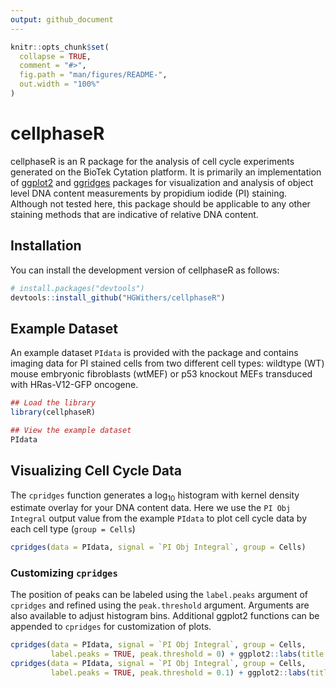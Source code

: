 ```yaml
---
output: github_document
---
```


<!-- README.md is generated from README.Rmd. Please edit that file -->

```r
knitr::opts_chunk$set(
  collapse = TRUE,
  comment = "#>",
  fig.path = "man/figures/README-",
  out.width = "100%"
)
```

# cellphaseR

<!-- badges: start -->
<!-- badges: end -->

cellphaseR is an R package for the analysis of cell cycle experiments generated on the BioTek Cytation platform. It is primarily an implementation of [ggplot2](https://cran.r-project.org/web/packages/ggplot2/index.html) and [ggridges](https://cran.r-project.org/web/packages/ggridges/index.html) packages for visualization and analysis of object level DNA content measurements by propidium iodide (PI) staining. Although not tested here, this package should be applicable to any other staining methods that are indicative of relative DNA content.

## Installation

You can install the development version of cellphaseR as follows:

``` r
# install.packages("devtools")
devtools::install_github("HGWithers/cellphaseR")
```

## Example Dataset

An example dataset `PIdata` is provided with the package and contains imaging data for PI stained cells from two different cell types: wildtype (WT) mouse embryonic fibroblasts (wtMEF) or p53 knockout MEFs transduced with HRas-V12-GFP oncogene.

```r
## Load the library
library(cellphaseR)

## View the example dataset
PIdata
```

## Visualizing Cell Cycle Data
The `cpridges` function generates a log~10~ histogram with kernel density estimate overlay for your DNA content data. Here we use the `PI Obj Integral` output value from the example `PIdata` to plot cell cycle data by each cell type (`group = Cells`) 

```r
cpridges(data = PIdata, signal = `PI Obj Integral`, group = Cells)
```

### Customizing `cpridges`
The position of peaks can be labeled using the `label.peaks` argument of `cpridges` and refined using the `peak.threshold` argument. Arguments are also available to adjust histogram bins. Additional ggplot2 functions can be appended to `cpridges` for customization of plots.

```r
cpridges(data = PIdata, signal = `PI Obj Integral`, group = Cells,
         label.peaks = TRUE, peak.threshold = 0) + ggplot2::labs(title = "Peak threshold = 0.0")
cpridges(data = PIdata, signal = `PI Obj Integral`, group = Cells,
         label.peaks = TRUE, peak.threshold = 0.1) + ggplot2::labs(title = "Peak threshold = 0.1")
```
